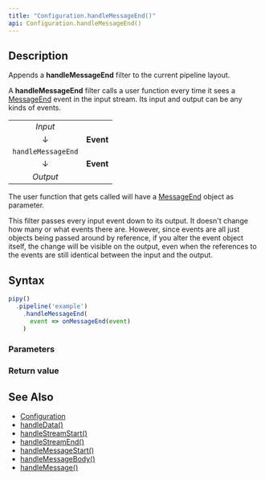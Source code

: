 ```yaml
---
title: "Configuration.handleMessageEnd()"
api: Configuration.handleMessageEnd()
---
```


## Description

Appends a **handleMessageEnd** filter to the current pipeline layout.

A **handleMessageEnd** filter calls a user function every time it sees a [MessageEnd](/reference/api/MessageEnd) event in the input stream. Its input and output can be any kinds of events.

|                    |           |
|:------------------:|:---------:|
| _Input_            |           |
| ↓                  | **Event** |
| `handleMessageEnd` |           |
| ↓                  | **Event** |
| _Output_           |           |

The user function that gets called will have a [MessageEnd](/reference/api/MessageEnd) object as parameter.

This filter passes every input event down to its output. It doesn't change how many or what events there are. However, since events are all just objects being passed around by reference, if you alter the event object itself, the change will be visible on the output, even when the references to the events are still identical between the input and the output.

## Syntax

``` js
pipy()
  .pipeline('example')
    .handleMessageEnd(
      event => onMessageEnd(event)
    )
```

### Parameters

<Parameters/>

### Return value

<ReturnValue/>

## See Also

* [Configuration](/reference/api/Configuration)
* [handleData()](/reference/api/Configuration/handleData)
* [handleStreamStart()](/reference/api/Configuration/handleStreamStart)
* [handleStreamEnd()](/reference/api/Configuration/handleStreamEnd)
* [handleMessageStart()](/reference/api/Configuration/handleMessageStart)
* [handleMessageBody()](/reference/api/Configuration/handleMessageBody)
* [handleMessage()](/reference/api/Configuration/handleMessage)
